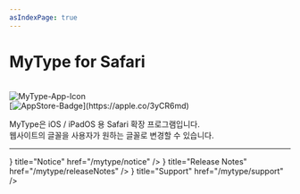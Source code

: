 ```yaml
---
asIndexPage: true
---
```



# MyType for Safari

<br/>
<Image src="/img/MyType_Icon.png" alt="MyType-App-Icon" width={100} height={100} />
<br/>
[<Image src="/img/white.svg" alt="AppStore-Badge" width={150} height={70} />](https://apple.co/3yCR6md)
<br/>

MyType은 iOS / iPadOS 용 Safari 확장 프로그램입니다.  
웹사이트의 글꼴을 사용자가 원하는 글꼴로 변경할 수 있습니다.  
* * *
<Cards>
  <Cards.Card
    icon={<Bell weight='fill'/>}
    title="Notice"
    href="/mytype/notice"
  />
  <Cards.Card
    icon={<Note weight='fill'/>}
    title="Release Notes"
    href="/mytype/releaseNotes"
  />
  <Cards.Card
    icon={<Question weight='fill'/>}
    title="Support"
    href="/mytype/support"
  />
</Cards>
